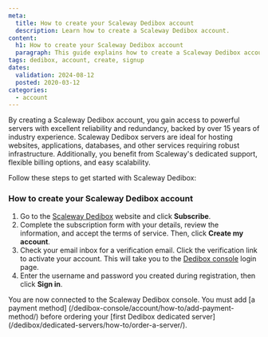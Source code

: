 ```yaml
---
meta:
  title: How to create your Scaleway Dedibox account
  description: Learn how to create a Scaleway Dedibox account.
content:
  h1: How to create your Scaleway Dedibox account
  paragraph: This guide explains how to create a Scaleway Dedibox account.
tags: dedibox, account, create, signup
dates:
  validation: 2024-08-12
  posted: 2020-03-12
categories:
  - account
---
```


By creating a Scaleway Dedibox account, you gain access to powerful servers with excellent reliability and redundancy, backed by over 15 years of industry experience.
Scaleway Dedibox servers are ideal for hosting websites, applications, databases, and other services requiring robust infrastructure.
Additionally, you benefit from Scaleway's dedicated support, flexible billing options, and easy scalability.

Follow these steps to get started with Scaleway Dedibox:

### How to create your Scaleway Dedibox account

1. Go to the [Scaleway Dedibox](https://console.online.net/en/user/subscribe) website and click **Subscribe**.
2. Complete the subscription form with your details, review the information, and accept the terms of service. Then, click **Create my account**.
3. Check your email inbox for a verification email. Click the verification link to activate your account. This will take you to the [Dedibox console](https://console.online.net/en/login) login page.
4. Enter the username and password you created during registration, then click **Sign in**.

You are now connected to the Scaleway Dedibox console. You must add [a payment method] (/dedibox-console/account/how-to/add-payment-method/) before ordering your [first Dedibox dedicated server] (/dedibox/dedicated-servers/how-to/order-a-server/).